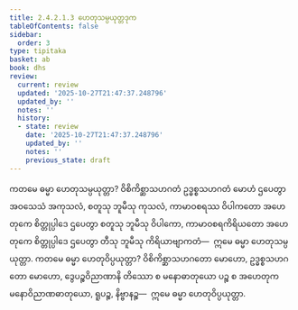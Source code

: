 ```yaml
---
title: 2.4.2.1.3 ဟေတုသမ္ပယုတ္တဒုက
tableOfContents: false
sidebar:
  order: 3
type: tipitaka
basket: ab
book: dhs
review:
  current: review
  updated: '2025-10-27T21:47:37.248796'
  updated_by: ''
  notes: ''
  history:
  - state: review
    date: '2025-10-27T21:47:37.248796'
    updated_by: ''
    notes: ''
    previous_state: draft
---
```



<ReviewStatus review={frontmatter.review} showDetails={true} />

<HypothesisAnnotation frontmatter={frontmatter} />

<DynamicBreadcrumb />

<Division number="1445" book="dhs" e="ch" v="29" p="275">

<Paragraph number="2155" book="dhs">
ကတမေ ဓမ္မာ ဟေတုသမ္ပယုတ္တာ? ဝိစိကိစ္ဆာသဟဂတံ ဥဒ္ဓစ္စသဟဂတံ မောဟံ ဌပေတွာ အဝသေသံ အကုသလံ, စတူသု ဘူမီသု ကုသလံ, ကာမာဝစရဿ ဝိပါကတော အဟေတုကေ စိတ္တုပ္ပါဒေ ဌပေတွာ စတူသု ဘူမီသု ဝိပါကော, ကာမာဝစရကိရိယတော အဟေတုကေ စိတ္တုပ္ပါဒေ ဌပေတွာ တီသု ဘူမီသု ကိရိယာဗျာကတံ—  ဣမေ ဓမ္မာ ဟေတုသမ္ပယုတ္တာ.
</Paragraph>

</Division>
<Division number="1446" book="dhs" e="ch" v="29" p="275">

<Paragraph number="2156" book="dhs">
ကတမေ ဓမ္မာ ဟေတုဝိပ္ပယုတ္တာ? ဝိစိကိစ္ဆာသဟဂတော မောဟော, ဥဒ္ဓစ္စသဟဂတော မောဟော, ဒွေပဉ္စဝိညာဏာနိ တိဿော စ မနောဓာတုယော ပဉ္စ စ အဟေတုကမနောဝိညာဏဓာတုယော, ရူပဉ္စ, နိဗ္ဗာနဉ္စ—  ဣမေ ဓမ္မာ ဟေတုဝိပ္ပယုတ္တာ.
</Paragraph>
</Division>
